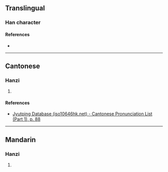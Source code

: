 {{character info/new}}
==Translingual==

===Han character===
{{Han char|rn=32|rad=土|as=10|sn=13|four=|canj=GHHI|ids=⿰土射}}

====References====
* {{Han ref|kx=0236.341|hdz=10472.130|uh=586E|ud=22638}}

----

==Cantonese==

===Hanzi===
{{yue-hanzi|jyut=[[ze6]]|y=je6}}

# {{defn|lang=yue|sort=土10}}

====References====
* [http://www.iso10646hk.net/jp/document/download.jsp Jyutping Database (iso10646hk.net) - Cantonese Pronunciation List (Part 1), p. 88]

----

==Mandarin==

===Hanzi===
{{cmn-hanzi|pin=[[xiè]] ([[xie4]])|wg=hsieh<sup>4</sup>}}

# {{defn|lang=cmn|sort=土10}}